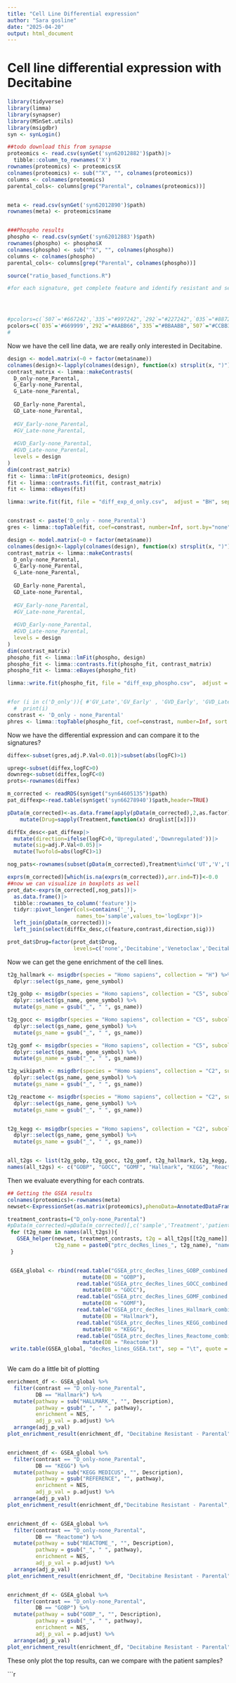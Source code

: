 ```yaml
---
title: "Cell Line Differential expression"
author: "Sara gosline"
date: "2025-04-20"
output: html_document
---
```


# Cell line differential expression with Decitabine

```r
library(tidyverse)
library(limma)
library(synapser)
library(MSnSet.utils)
library(msigdbr)
syn <- synLogin()

##todo download this from synapse
proteomics <- read.csv(synGet('syn62012882')$path)|>
  tibble::column_to_rownames('X')
rownames(proteomics) <- proteomics$X
colnames(proteomics) <- sub("^X", "", colnames(proteomics))
columns <- colnames(proteomics)
parental_cols<- columns[grep("Parental", colnames(proteomics))]


meta <- read.csv(synGet('syn62012890')$path)
rownames(meta) <- proteomics$name


###Phospho results
phospho <- read.csv(synGet('syn62012883')$path)
rownames(phospho) <- phospho$X
colnames(phospho) <- sub("^X", "", colnames(phospho))
columns <- colnames(phospho)
parental_cols<- columns[grep("Parental", colnames(phospho))]

source("ratio_based_functions.R")

#for each signature, get complete feature and identify resistant and sensitive markers for each...




#pcolors=c(`507`='#667242',`335`="#997242",`292`="#227242",`035`="#887242")
pcolors=c(`035`='#669999',`292`="#AABB66",`335`="#BBAABB",`507`="#CCBB33")
# 

```

Now we have the cell line data, we are really only interested in Decitabine.

```r
design <- model.matrix(~0 + factor(meta$name))
colnames(design)<-lapply(colnames(design), function(x) strsplit(x, ")")[[1]][2])
contrast_matrix <- limma::makeContrasts(
  D_only-none_Parental, 
  G_Early-none_Parental, 
  G_Late-none_Parental, 
  
  GD_Early-none_Parental, 
  GD_Late-none_Parental, 
  
  #GV_Early-none_Parental, 
  #GV_Late-none_Parental, 
  
  #GVD_Early-none_Parental, 
  #GVD_Late-none_Parental, 
  levels = design
) 
dim(contrast_matrix)
fit <- limma::lmFit(proteomics, design)
fit <- limma::contrasts.fit(fit, contrast_matrix)
fit <- limma::eBayes(fit)

limma::write.fit(fit, file = "diff_exp_d_only.csv",  adjust = "BH", sep = ",")


constrast <- paste('D_only - none_Parental')
gres <- limma::topTable(fit, coef=constrast, number=Inf, sort.by="none")

design <- model.matrix(~0 + factor(meta$name))
colnames(design)<-lapply(colnames(design), function(x) strsplit(x, ")")[[1]][2])
contrast_matrix <- limma::makeContrasts(
  D_only-none_Parental, 
  G_Early-none_Parental, 
  G_Late-none_Parental, 
  
  GD_Early-none_Parental, 
  GD_Late-none_Parental, 
  
  #GV_Early-none_Parental, 
  #GV_Late-none_Parental, 
  
  #GVD_Early-none_Parental, 
  #GVD_Late-none_Parental, 
  levels = design
) 
dim(contrast_matrix)
phospho_fit <- limma::lmFit(phospho, design)
phospho_fit <- limma::contrasts.fit(phospho_fit, contrast_matrix)
phospho_fit <- limma::eBayes(phospho_fit)

limma::write.fit(phospho_fit, file = "diff_exp_phospho.csv",  adjust = "BH", sep = ",")


#for (i in c('D_only')){ #'GV_Late','GV_Early' , 'GVD_Early', 'GVD_Late')){
  #  print(i)
constrast <- 'D_only - none_Parental'
phres <- limma::topTable(phospho_fit, coef=constrast, number=Inf, sort.by="none")


```

Now we have the differential expression and can compare it to the signatures?


```r
diffex<-subset(gres,adj.P.Val<0.01)|>subset(abs(logFC)>1)

upreg<-subset(diffex,logFC>0)
downreg<-subset(diffex,logFC<0)
prots<-rownames(diffex)

m_corrected <- readRDS(syn$get("syn64605135")$path)
pat_diffexp<-read.table(syn$get('syn66278940')$path,header=TRUE)

pData(m_corrected)<-as.data.frame(apply(pData(m_corrected),2,as.factor))|>
    mutate(Drug=sapply(Treatment,function(x) druglist[[x]]))

diffEx_desc<-pat_diffexp|>
  mutate(direction=ifelse(logFC>0,'Upregulated','Downregulated'))|>
  mutate(sig=adj.P.Val<0.05)|>
  mutate(Twofold=abs(logFC)>1)

nog_pats<-rownames(subset(pData(m_corrected),Treatment%in%c('UT','V','D',"DV")))

exprs(m_corrected)[which(is.na(exprs(m_corrected)),arr.ind=T)]<-0.0
##now we can visualize in boxplots as well
prot_dat<-exprs(m_corrected[,nog_pats])|>
  as.data.frame()|>
  tibble::rownames_to_column('feature')|>
  tidyr::pivot_longer(cols=contains('_'),
                      names_to='sample',values_to='logExpr')|>
  left_join(pData(m_corrected))|>
  left_join(select(diffEx_desc,c(feature,contrast,direction,sig)))

prot_dat$Drug=factor(prot_dat$Drug,
                     levels=c('none','Decitabine','Venetoclax','Decitabine+Venetoclax'))

```

Now we can get the gene enrichment of the cell lines.
```r
t2g_hallmark <- msigdbr(species = "Homo sapiens", collection = "H") %>%
  dplyr::select(gs_name, gene_symbol)

t2g_gobp <- msigdbr(species = "Homo sapiens", collection = "C5", subcollection = "BP") %>% 
  dplyr::select(gs_name, gene_symbol) %>%
  mutate(gs_name = gsub("_", " ", gs_name))

t2g_gocc <- msigdbr(species = "Homo sapiens", collection = "C5", subcollection = "CC") %>% 
  dplyr::select(gs_name, gene_symbol) %>%
  mutate(gs_name = gsub("_", " ", gs_name))

t2g_gomf <- msigdbr(species = "Homo sapiens", collection = "C5", subcollection = "MF") %>% 
  dplyr::select(gs_name, gene_symbol) %>%
  mutate(gs_name = gsub("_", " ", gs_name))

t2g_wikipath <- msigdbr(species = "Homo sapiens", collection = "C2", subcollection = "WIKIPATHWAYS") %>% 
  dplyr::select(gs_name, gene_symbol) %>%
  mutate(gs_name = gsub("_", " ", gs_name))

t2g_reactome <- msigdbr(species = "Homo sapiens", collection = "C2", subcollection = "REACTOME") %>% 
  dplyr::select(gs_name, gene_symbol) %>%
  mutate(gs_name = gsub("_", " ", gs_name))


t2g_kegg <- msigdbr(species = "Homo sapiens", collection = "C2", subcollection = "KEGG_MEDICUS") %>% 
  dplyr::select(gs_name, gene_symbol) %>%
  mutate(gs_name = gsub("_", " ", gs_name))


all_t2gs <- list(t2g_gobp, t2g_gocc, t2g_gomf, t2g_hallmark, t2g_kegg, t2g_reactome)
names(all_t2gs) <- c("GOBP", "GOCC", "GOMF", "Hallmark", "KEGG", "Reactome")

```

Then we evaluate everything for each contrats. 

```r
## Getting the GSEA results
colnames(proteomics)<-rownames(meta)
newset<-ExpressionSet(as.matrix(proteomics),phenoData=AnnotatedDataFrame(meta))

treatment_contrasts=("D_only-none_Parental")
#pData(m_corrected)=pData(m_corrected)[,c('sample','Treatment','patient','Drug')]
 for (t2g_name in names(all_t2gs)){
   GSEA_helper(newset, treatment_contrasts, t2g = all_t2gs[[t2g_name]],
               t2g_name = paste0("ptrc_decRes_lines_", t2g_name), "name")
 }


 GSEA_global <- rbind(read.table("GSEA_ptrc_decRes_lines_GOBP_combined.txt", sep = "\t") %>% 
                        mutate(DB = "GOBP"),
                      read.table("GSEA_ptrc_decRes_lines_GOCC_combined.txt", sep = "\t") %>% 
                        mutate(DB = "GOCC"),
                      read.table("GSEA_ptrc_decRes_lines_GOMF_combined.txt", sep = "\t") %>% 
                        mutate(DB = "GOMF"),
                      read.table("GSEA_ptrc_decRes_lines_Hallmark_combined.txt", sep = "\t") %>% 
                        mutate(DB = "Hallmark"),
                      read.table("GSEA_ptrc_decRes_lines_KEGG_combined.txt", sep = "\t") %>% 
                        mutate(DB = "KEGG"),
                      read.table("GSEA_ptrc_decRes_lines_Reactome_combined.txt", sep = "\t") %>% 
                        mutate(DB = "Reactome"))
 write.table(GSEA_global, "decRes_lines_GSEA.txt", sep = "\t", quote = F, row.names = F)
 
 ```
 
 We cam do a little bit of plotting
 
 ```r
 enrichment_df <- GSEA_global %>%
   filter(contrast == "D_only-none_Parental",
          DB == "Hallmark") %>% 
   mutate(pathway = sub("HALLMARK_", "", Description),
          pathway = gsub("_", " ", pathway),
          enrichment = NES,
          adj_p_val = p.adjust) %>%
   arrange(adj_p_val)
plot_enrichment_result(enrichment_df, "Decitabine Resistant - Parental", enrichment_title = "Hallmark GSEA Decitabine Resistant")


enrichment_df <- GSEA_global %>%
   filter(contrast == "D_only-none_Parental",
          DB == "KEGG") %>% 
   mutate(pathway = sub("KEGG MEDICUS", "", Description),
          pathway = gsub("REFERENCE", "", pathway),
          enrichment = NES,
          adj_p_val = p.adjust) %>%
   arrange(adj_p_val)
plot_enrichment_result(enrichment_df,"Decitabine Resistant - Parental", enrichment_title = "KEGG GSEA Decitabine Resistant")


 enrichment_df <- GSEA_global %>%
   filter(contrast == "D_only-none_Parental",
          DB == "Reactome") %>% 
   mutate(pathway = sub("REACTOME_", "", Description),
          pathway = gsub("_", " ", pathway),
          enrichment = NES,
          adj_p_val = p.adjust) %>%
   arrange(adj_p_val)
plot_enrichment_result(enrichment_df, "Decitabine Resistant - Parental", enrichment_title = "Reactome GSEA Decitabine Resistant")


 enrichment_df <- GSEA_global %>%
   filter(contrast == "D_only-none_Parental",
          DB == "GOBP") %>% 
   mutate(pathway = sub("GOBP_", "", Description),
          pathway = gsub("_", " ", pathway),
          enrichment = NES,
          adj_p_val = p.adjust) %>%
   arrange(adj_p_val)
plot_enrichment_result(enrichment_df, "Decitabine Resistant - Parental", enrichment_title = "GO BP GSEA Decitabine Resistant")

```


These only plot the top results, can we compare with the patient samples?

```r